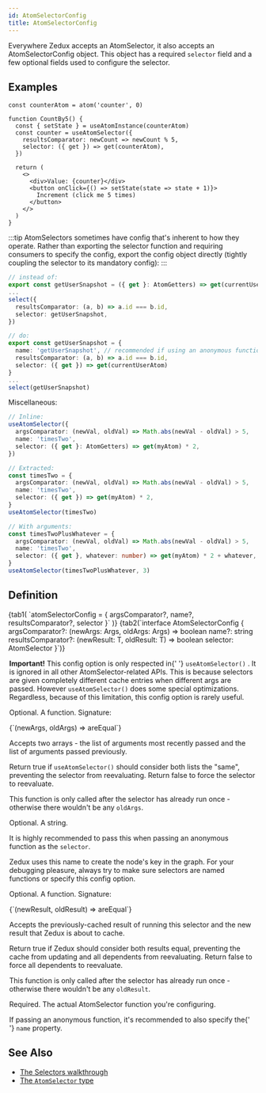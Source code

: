 ```yaml
---
id: AtomSelectorConfig
title: AtomSelectorConfig
---
```



Everywhere Zedux accepts an AtomSelector, it also accepts an AtomSelectorConfig object. This object has a required `selector` field and a few optional fields used to configure the selector.

## Examples

```tsx live ecosystemId=AtomSelector/example resultVar=CountBy5
const counterAtom = atom('counter', 0)

function CountBy5() {
  const { setState } = useAtomInstance(counterAtom)
  const counter = useAtomSelector({
    resultsComparator: newCount => newCount % 5,
    selector: ({ get }) => get(counterAtom),
  })

  return (
    <>
      <div>Value: {counter}</div>
      <button onClick={() => setState(state => state + 1)}>
        Increment (click me 5 times)
      </button>
    </>
  )
}
```

:::tip
AtomSelectors sometimes have config that's inherent to how they operate. Rather than exporting the selector function and requiring consumers to specify the config, export the config object directly (tightly coupling the selector to its mandatory config):
:::

```ts
// instead of:
export const getUserSnapshot = ({ get }: AtomGetters) => get(currentUserAtom)
...
select({
  resultsComparator: (a, b) => a.id === b.id,
  selector: getUserSnapshot,
})

// do:
export const getUserSnapshot = {
  name: 'getUserSnapshot', // recommended if using an anonymous function
  resultsComparator: (a, b) => a.id === b.id,
  selector: ({ get }) => get(currentUserAtom)
}
...
select(getUserSnapshot)
```

Miscellaneous:

```ts
// Inline:
useAtomSelector({
  argsComparator: (newVal, oldVal) => Math.abs(newVal - oldVal) > 5,
  name: 'timesTwo',
  selector: ({ get }: AtomGetters) => get(myAtom) * 2,
})

// Extracted:
const timesTwo = {
  argsComparator: (newVal, oldVal) => Math.abs(newVal - oldVal) > 5,
  name: 'timesTwo',
  selector: ({ get }) => get(myAtom) * 2,
}
useAtomSelector(timesTwo)

// With arguments:
const timesTwoPlusWhatever = {
  argsComparator: (newVal, oldVal) => Math.abs(newVal - oldVal) > 5,
  name: 'timesTwo',
  selector: ({ get }, whatever: number) => get(myAtom) * 2 + whatever,
}
useAtomSelector(timesTwoPlusWhatever, 3)
```

## Definition

<Tabs>
  {tab1(
    `atomSelectorConfig = { argsComparator?, name?, resultsComparator?, selector }`
  )}
  {tab2(`interface AtomSelectorConfig<T = any, Args extends any[] = []> {
  argsComparator?: (newArgs: Args, oldArgs: Args) => boolean
  name?: string
  resultsComparator?: (newResult: T, oldResult: T) => boolean
  selector: AtomSelector<T, Args>
}`)}
</Tabs>

<Legend>
  <Item name="argsComparator">
    <p>
      <b>Important!</b> This config option is only respected in{' '}
      <Link to="../hooks/useAtomSelector">
        <code>useAtomSelector()</code>
      </Link>
      . It is ignored in all other AtomSelector-related APIs. This is because selectors
      are given completely different cache entries when different args are passed.
      However <code>useAtomSelector()</code> does some special optimizations. Regardless,
      because of this limitation, this config option is rarely useful.
    </p>
    <p>Optional. A function. Signature:</p>
    <Ts>{`(newArgs, oldArgs) => areEqual`}</Ts>
    <p>
      Accepts two arrays - the list of arguments most recently passed and the
      list of arguments passed previously.
    </p>
    <p>
      Return true if <code>useAtomSelector()</code> should consider both lists
      the "same", preventing the selector from reevaluating. Return false to
      force the selector to reevaluate.
    </p>
    <p>
      This function is only called after the selector has already run once -
      otherwise there wouldn't be any <code>oldArgs</code>.
    </p>
  </Item>
  <Item name="name">
    <p>Optional. A string.</p>
    <p>
      It is highly recommended to pass this when passing an anonymous function
      as the <code>selector</code>.
    </p>
    <p>
      Zedux uses this name to create the node's key in the graph. For your
      debugging pleasure, always try to make sure selectors are named functions
      or specify this config option.
    </p>
  </Item>
  <Item name="resultsComparator">
    <p>Optional. A function. Signature:</p>
    <Ts>{`(newResult, oldResult) => areEqual`}</Ts>
    <p>
      Accepts the previously-cached result of running this selector and the new
      result that Zedux is about to cache.
    </p>
    <p>
      Return true if Zedux should consider both results equal, preventing the
      cache from updating and all dependents from reevaluating. Return false to
      force all dependents to reevaluate.
    </p>
    <p>
      This function is only called after the selector has already run once -
      otherwise there wouldn't be any <code>oldResult</code>.
    </p>
  </Item>
  <Item name="selector">
    <p>
      Required. The actual <Link to="AtomSelector">AtomSelector</Link> function
      you're configuring.
    </p>
    <p>
      If passing an anonymous function, it's recommended to also specify the{' '}
      <code>name</code> property.
    </p>
  </Item>
</Legend>

## See Also

- [The Selectors walkthrough](../../walkthrough/selectors)
- [The `AtomSelector` type](AtomSelector)
